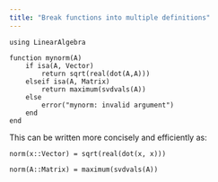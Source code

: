 ```yaml
---
title: "Break functions into multiple definitions"
---
```


```.julia
using LinearAlgebra

function mynorm(A)
    if isa(A, Vector)
        return sqrt(real(dot(A,A)))
    elseif isa(A, Matrix)
        return maximum(svdvals(A))
    else
        error("mynorm: invalid argument")
    end
end
```

This can be written more concisely and efficiently as:

```.julia
norm(x::Vector) = sqrt(real(dot(x, x)))

norm(A::Matrix) = maximum(svdvals(A))
```
